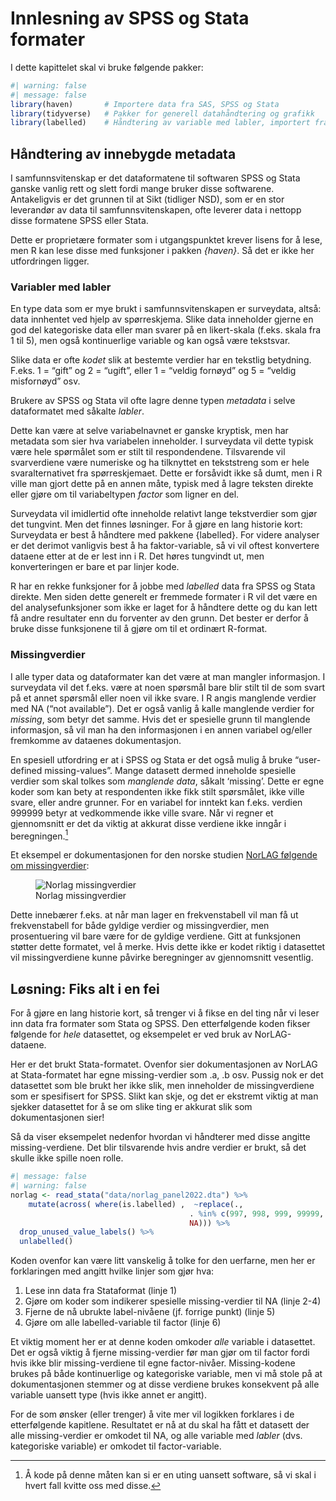 # Innlesning av SPSS og Stata formater

I dette kapittelet skal vi bruke følgende pakker:

```r
#| warning: false
#| message: false
library(haven)       # Importere data fra SAS, SPSS og Stata
library(tidyverse)   # Pakker for generell datahåndtering og grafikk
library(labelled)    # Håndtering av variable med labler, importert fra annen software

```



## Håndtering av innebygde metadata

I samfunnsvitenskap er det dataformatene til softwaren SPSS og Stata ganske vanlig rett og slett fordi mange bruker disse softwarene. Antakeligvis er det grunnen til at Sikt (tidliger NSD), som er en stor leverandør av data til samfunnsvitenskapen, ofte leverer data i nettopp disse formatene SPSS eller Stata. 

Dette er proprietære formater som i utgangspunktet krever lisens for å lese, men R kan lese disse med funksjoner i pakken *{haven}*. Så det er ikke her utfordringen ligger. 

### Variabler med labler
En type data som er mye brukt i samfunnsvitenskapen er surveydata, altså: data innhentet ved hjelp av spørreskjema. Slike data inneholder gjerne en god del kategoriske data eller man svarer på en likert-skala (f.eks. skala fra 1 til 5), men også kontinuerlige variable og kan også være tekstsvar. 

Slike data er ofte *kodet* slik at bestemte verdier har en tekstlig betydning. F.eks. 1 = "gift" og 2 = "ugift", eller 1 = "veldig fornøyd" og 5 = "veldig misfornøyd" osv. 

Brukere av SPSS og Stata vil ofte lagre denne typen *metadata* i selve dataformatet med såkalte *labler*. 

Dette kan være at selve variabelnavnet er ganske kryptisk, men har metadata som sier hva variabelen inneholder. I surveydata vil dette typisk være hele spørmålet som er stilt til respondendene. Tilsvarende vil svarverdiene være numeriske og ha tilknyttet en tekststreng som er hele svaralternativet fra spørreskjemaet. Dette er forsåvidt ikke så dumt, men i R ville man gjort dette på en annen måte, typisk med å lagre teksten direkte eller gjøre om til variabeltypen *factor* som ligner en del. 

Surveydata vil imidlertid ofte inneholde relativt lange tekstverdier som gjør det tungvint. Men det finnes løsninger. For å gjøre en lang historie kort: Surveydata er best å håndtere med pakkene {labelled}. For videre analyser er det derimot vanligvis best å ha faktor-variable, så vi vil oftest konvertere dataene etter at de er lest inn i R. Det høres tungvindt ut, men konverteringen er bare et par linjer kode. 


R har en rekke funksjoner for å jobbe med *labelled* data fra SPSS og Stata direkte. Men siden dette generelt er fremmede formater i R vil det være en del analysefunksjoner som ikke er laget for å håndtere dette og du kan lett få andre resultater enn du forventer av den grunn. Det bester er derfor å bruke disse funksjonene til å gjøre om til et ordinært R-format. 


### Missingverdier 
I alle typer data og dataformater kan det være at man mangler informasjon. I surveydata vil det f.eks. være at noen spørsmål bare blir stilt til de som svart på et annet spørsmål eller noen vil ikke svare. I R angis manglende verdier med NA ("not available"). Det er også vanlig å kalle manglende verdier for *missing*, som betyr det samme. Hvis det er spesielle grunn til manglende informasjon, så vil man ha den informasjonen i en annen variabel og/eller fremkomme av dataenes dokumentasjon. 

En spesiell utfordring er at i SPSS og Stata er det også mulig å bruke "user-defined missing-values". Mange datasett dermed inneholde spesielle verdier som skal tolkes som *manglende data*, såkalt 'missing'. Dette er egne koder som kan bety at respondenten ikke fikk stilt spørsmålet, ikke ville svare, eller andre grunner. For en variabel for inntekt kan f.eks. verdien 999999 betyr at vedkommende ikke ville svare. Når vi regner et gjennomsnitt er det da viktig at akkurat disse verdiene ikke inngår i beregningen.^[Å kode på denne måten kan si er en uting uansett software, så vi skal i hvert fall kvitte oss med disse.] 

Et eksempel er dokumentasjonen for den norske studien [NorLAG følgende om missingverdier](https://norlag.nsd.no/filterverdier): 

![Norlag missingverdier](images/norlag_filterverdier.png)

Dette innebærer f.eks. at når man lager en frekvenstabell vil man få ut frekvenstabell for både gyldige verdier og missingverdier, men prosentuering vil bare være for de gyldige verdiene. Gitt at funksjonen støtter dette formatet, vel å merke. Hvis dette ikke er kodet riktig i datasettet vil missingverdiene kunne påvirke beregninger av gjennomsnitt vesentlig. 



## Løsning: Fiks alt i en fei
For å gjøre en lang historie kort, så trenger vi å fikse en del ting når vi leser inn data fra formater som Stata og SPSS. Den etterfølgende koden fikser følgende for *hele* datasettet, og eksempelet er ved bruk av NorLAG-dataene. 

Her er det brukt Stata-formatet. Ovenfor sier dokumentasjonen av NorLAG at Stata-formatet har egne missing-verdier som .a, .b osv. Pussig nok er det datasettet som ble brukt her ikke slik, men inneholder de missingverdiene som er spesifisert for SPSS. Slikt kan skje, og det er ekstremt viktig at man sjekker datasettet for å se om slike ting er akkurat slik som dokumentasjonen sier! 

Så da viser eksempelet nedenfor hvordan vi håndterer med disse angitte missing-verdiene. Det blir tilsvarende hvis andre verdier er brukt, så det skulle ikke spille noen rolle. 



```r
#| message: false 
#| warning: false
norlag <- read_stata("data/norlag_panel2022.dta") %>% 
    mutate(across( where(is.labelled) ,  ~replace(., 
                                        . %in% c(997, 998, 999, 99999, 999999), 
                                        NA))) %>%
  drop_unused_value_labels() %>% 
  unlabelled()

```

Koden ovenfor kan være litt vanskelig å tolke for den uerfarne, men her er forklaringen med angitt hvilke linjer som gjør hva:

1) Lese inn data fra Stataformat (linje 1)
1) Gjøre om koder som indikerer spesielle missing-verdier til NA (linje 2-4)
1) Fjerne de nå ubrukte label-nivåene (jf. forrige punkt) (linje 5)
1) Gjøre om alle labelled-variable til factor (linje 6)

Et viktig moment her er at denne koden omkoder *alle* variable i datasettet. Det er også viktig å fjerne missing-verdier før man gjør om til factor fordi hvis ikke blir missing-verdiene til egne factor-nivåer. Missing-kodene brukes på både kontinuerlige og kategoriske variable, men vi må stole på at dokumentasjonen stemmer og at disse verdiene brukes konsekvent på alle variable uansett type (hvis ikke annet er angitt). 

For de som ønsker (eller trenger) å vite mer vil logikken forklares i de etterfølgende kapitlene. Resultatet er nå at du skal ha fått et datasett der alle missing-verdier er omkodet til NA, og alle variable med *labler* (dvs. kategoriske variable) er omkodet til factor-variable. 




